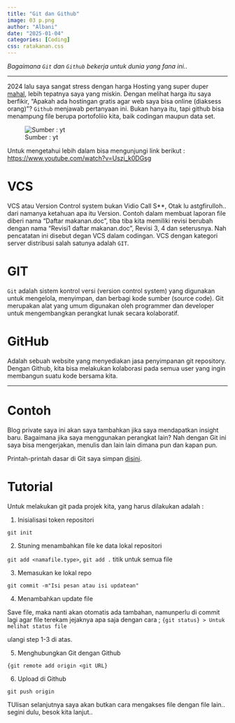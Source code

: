 ```yaml
---
title: "Git dan Github"
image: 03 p.png
author: "Albani"
date: "2025-01-04"
categories: [Coding]
css: ratakanan.css
---
```

*Bagaimana `Git` dan `Github` bekerja untuk dunia yang fana ini..*

-----

2024 lalu saya sangat stress dengan harga Hosting yang super duper [mahal](https://www.hostinger.com/), lebih tepatnya saya yang miskin. Dengan melihat harga itu saya berfikir, "Apakah ada hostingan gratis agar web saya bisa online (diaksess orang)"? `Github` menjawab pertanyaan ini. Bukan hanya itu, tapi github bisa menampung file berupa portofoliio kita, baik codingan maupun data set.

![Sumber : yt](03 a.jpg)

Untuk mengetahui lebih dalam bisa mengunjungi link berikut : [https://www.youtube.com/watch?v=Uszj_k0DGsg](https://www.youtube.com/watch?v=Uszj_k0DGsg)

# VCS

VCS atau Version Control system bukan Vidio Call S**, Otak lu astgfirulloh.. dari namanya ketahuan apa itu Version. Contoh dalam membuat laporan file diberi nama "Daftar makanan.doc", tiba tiba kita memiliki revisi berubah dengan nama "Revisi1 daftar makanan.doc", Revisi 3, 4 dan seterusnya. Nah pencatatan ini disebut degan VCS dalam codingan. VCS dengan kategori server distribusi salah satunya adalah `GIT`.

# GIT

`Git` adalah sistem kontrol versi (version control system) yang digunakan untuk mengelola, menyimpan, dan berbagi kode sumber (source code). Git merupakan alat yang umum digunakan oleh programmer dan developer untuk mengembangkan perangkat lunak secara kolaboratif.

# GitHub

Adalah sebuah website yang menyediakan jasa penyimpanan git repository. Dengan Github, kita bisa melakukan kolaborasi pada semua user yang ingin membangun suatu kode bersama kita.

------

# Contoh

Blog private saya ini akan saya tambahkan jika saya mendapatkan insight baru. Bagaimana jika saya menggunakan perangkat lain? Nah dengan Git ini saya bisa mengerjakan, menulis dan lain lain dimana pun dan kapan pun.

Printah-printah dasar di Git saya simpan [disini](https://colab.research.google.com/drive/1ZKGmIkCTrBgUXZAV0AxIW-2Ds431kpe-?usp=drive_link).

# Tutorial
Untuk melakukan git pada projek kita, yang harus dilakukan adalah :

1. Inisialisasi token repositori 

`git init`

2. Stuning menambahkan file ke data lokal repositori

`git add <namafile.type>`, `git add .` titik untuk semua file

3. Memasukan ke lokal repo

`git commit -m"Isi pesan atau isi updatean"`

4. Menambahkan update file

Save file, maka nanti akan otomatis ada tambahan, namunperlu di commit lagi agar file terekam jejaknya apa saja dengan cara ;
`{git status} > Untuk melihat status file`

ulangi step 1-3 di atas.

5. Menghubungkan Git dengan Github

`{git remote add origin <git URL}`

6. Upload di Github

`git push origin`

TUlisan selanjutnya saya akan butkan  cara mengakses file dengan file lain.. segini dulu, besok kita lanjut..